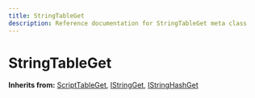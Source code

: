 ```yaml
---
title: StringTableGet
description: Reference documentation for StringTableGet meta class
---
```



# StringTableGet

**Inherits from:** [ScriptTableGet](/classes/scripttableget), [IStringGet](/classes/istringget), [IStringHashGet](/classes/istringhashget)

<ClassDetails file="/db/classes/StringTableGet.5b40bfe5e0ee.json" />
